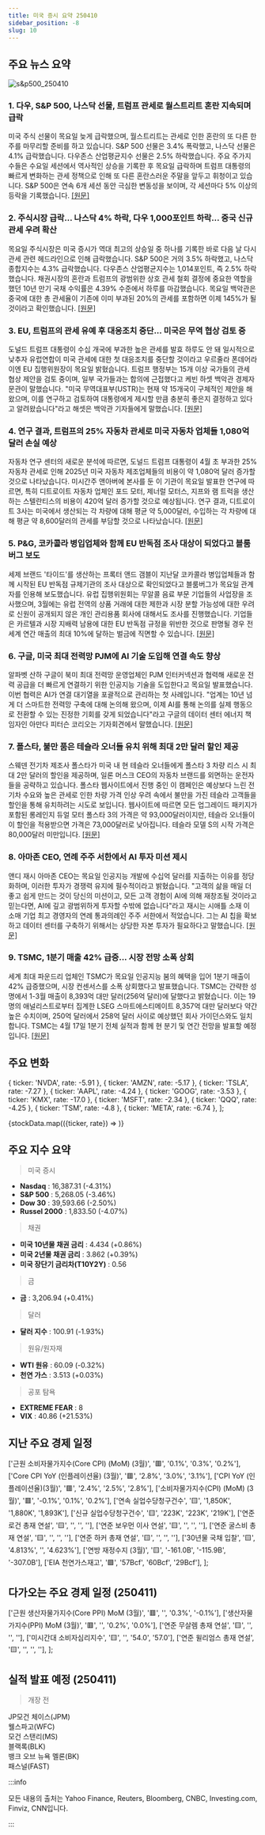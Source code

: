 ```yaml
---
title: 미국 증시 요약 250410
sidebar_position: -8
slug: 10
---
```


## 주요 뉴스 요약

![s&p500_250410](/map/250410.png)

### 1. **다우, S&P 500, 나스닥 선물, 트럼프 관세로 월스트리트 혼란 지속되며 급락**

미국 주식 선물이 목요일 늦게 급락했으며, 월스트리트는 관세로 인한 혼란의 또 다른 한 주를 마무리할 준비를 하고 있습니다. S&P 500 선물은 3.4% 폭락했고, 나스닥 선물은 4.1% 급락했습니다. 다우존스 산업평균지수 선물은 2.5% 하락했습니다. 주요 주가지수들은 수요일 세션에서 역사적인 상승을 기록한 후 목요일 급락하며 트럼프 대통령의 빠르게 변화하는 관세 정책으로 인해 또 다른 혼란스러운 주말을 앞두고 휘청이고 있습니다. S&P 500은 연속 6개 세션 동안 극심한 변동성을 보이며, 각 세션마다 5% 이상의 등락을 기록했습니다. [[원문]](https://finance.yahoo.com/news/live/stock-market-today-dow-sp-500-nasdaq-futures-plummet-as-trump-tariffs-keep-roiling-wall-street-220916051.html)

### 2. **주식시장 급락... 나스닥 4% 하락, 다우 1,000포인트 하락... 중국 신규 관세 우려 확산**

목요일 주식시장은 미국 증시가 역대 최고의 상승일 중 하나를 기록한 바로 다음 날 다시 관세 관련 헤드라인으로 인해 급락했습니다. S&P 500은 거의 3.5% 하락했고, 나스닥 종합지수는 4.3% 급락했습니다. 다우존스 산업평균지수는 1,014포인트, 즉 2.5% 하락했습니다. 채권시장의 혼란과 트럼프의 광범위한 상호 관세 철회 결정에 중요한 역할을 했던 10년 만기 국채 수익률은 4.39% 수준에서 하루를 마감했습니다. 목요일 백악관은 중국에 대한 총 관세율이 기존에 이미 부과된 20%의 관세를 포함하면 이제 145%가 될 것이라고 확인했습니다. [[원문]](https://finance.yahoo.com/news/stocks-pummeled-as-nasdaq-sinks-4-dow-drops-1000-points-as-new-china-tariffs-loom-over-markets-202110047.html)

### 3. **EU, 트럼프의 관세 유예 후 대응조치 중단... 미국은 무역 협상 검토 중**

도널드 트럼프 대통령이 수십 개국에 부과한 높은 관세를 발효 하루도 안 돼 일시적으로 낮추자 유럽연합이 미국 관세에 대한 첫 대응조치를 중단할 것이라고 우르줄라 폰데어라이엔 EU 집행위원장이 목요일 밝혔습니다. 트럼프 행정부는 15개 이상 국가들의 관세 협상 제안을 검토 중이며, 일부 국가들과는 합의에 근접했다고 케빈 하셋 백악관 경제자문관이 말했습니다. "미국 무역대표부(USTR)는 현재 약 15개국이 구체적인 제안을 해왔으며, 이를 연구하고 검토하여 대통령에게 제시할 만큼 충분히 좋은지 결정하고 있다고 알려왔습니다"라고 해셋은 백악관 기자들에게 말했습니다. [[원문]](https://www.reuters.com/world/trump-u-turns-tariffs-turns-trade-war-heat-china-2025-04-10/)

### 4. **연구 결과, 트럼프의 25% 자동차 관세로 미국 자동차 업체들 1,080억 달러 손실 예상**

자동차 연구 센터의 새로운 분석에 따르면, 도널드 트럼프 대통령이 4월 초 부과한 25% 자동차 관세로 인해 2025년 미국 자동차 제조업체들의 비용이 약 1,080억 달러 증가할 것으로 나타났습니다. 미시간주 앤아버에 본사를 둔 이 기관이 목요일 발표한 연구에 따르면, 특히 디트로이트 자동차 업체인 포드 모터, 제너럴 모터스, 지프와 램 트럭을 생산하는 스텔란티스의 비용이 420억 달러 증가할 것으로 예상됩니다. 연구 결과, 디트로이트 3사는 미국에서 생산되는 각 차량에 대해 평균 약 5,000달러, 수입하는 각 차량에 대해 평균 약 8,600달러의 관세를 부담할 것으로 나타났습니다. [[원문]](https://www.reuters.com/business/autos-transportation/study-finds-trumps-25-auto-tariffs-could-cost-us-automakers-108-billion-2025-04-10/)

### 5. **P&G, 코카콜라 병입업체와 함께 EU 반독점 조사 대상이 되었다고 블룸버그 보도**

세제 브랜드 '타이드'를 생산하는 프록터 앤드 갬블이 지난달 코카콜라 병입업체들과 함께 시작된 EU 반독점 규제기관의 조사 대상으로 확인되었다고 블룸버그가 목요일 관계자를 인용해 보도했습니다. 유럽 집행위원회는 무알콜 음료 부문 기업들의 사업장을 조사했으며, 3월에는 유럽 전역의 상품 거래에 대한 제한과 시장 분할 가능성에 대한 우려로 신원이 공개되지 않은 개인 관리용품 회사에 대해서도 조사를 진행했습니다. 기업들은 카르텔과 시장 지배력 남용에 대한 EU 반독점 규정을 위반한 것으로 판명될 경우 전 세계 연간 매출의 최대 10%에 달하는 벌금에 직면할 수 있습니다. [[원문]](https://www.reuters.com/sustainability/procter-gamble-was-target-eu-antitrust-probe-alongside-coca-cola-bottlers-2025-04-10/)

### 6. **구글, 미국 최대 전력망 PJM에 AI 기술 도입해 연결 속도 향상**

알파벳 산하 구글이 북미 최대 전력망 운영업체인 PJM 인터커넥션과 협력해 새로운 전력 공급을 더 빠르게 연결하기 위한 인공지능 기술을 도입한다고 목요일 발표했습니다. 이번 협력은 AI가 연결 대기열을 포괄적으로 관리하는 첫 사례입니다. "업계는 10년 넘게 더 스마트한 전력망 구축에 대해 논의해 왔으며, 이제 AI를 통해 논의를 실제 행동으로 전환할 수 있는 진정한 기회를 갖게 되었습니다"라고 구글의 데이터 센터 에너지 책임자인 아만다 피터슨 코리오는 기자회견에서 말했습니다. [[원문]](https://www.reuters.com/technology/google-deploys-ai-speed-up-connections-pjm-largest-us-power-grid-2025-04-10/)

### 7. **폴스타, 불만 품은 테슬라 오너들 유치 위해 최대 2만 달러 할인 제공**

스웨덴 전기차 제조사 폴스타가 미국 내 현 테슬라 오너들에게 폴스타 3 차량 리스 시 최대 2만 달러의 할인을 제공하며, 일론 머스크 CEO의 자동차 브랜드를 외면하는 운전자들을 공략하고 있습니다. 폴스타 웹사이트에서 진행 중인 이 캠페인은 예상보다 느린 전기차 수요와 높은 관세로 인한 차량 가격 인상 우려 속에서 불만을 가진 테슬라 고객들을 할인을 통해 유치하려는 시도로 보입니다. 웹사이트에 따르면 모든 업그레이드 패키지가 포함된 롱레인지 듀얼 모터 폴스타 3의 가격은 약 93,000달러이지만, 테슬라 오너들이 이 할인을 적용받으면 가격은 73,000달러로 낮아집니다. 테슬라 모델 S의 시작 가격은 80,000달러 미만입니다. [[원문]](https://www.reuters.com/business/autos-transportation/ev-maker-polestar-bids-lure-disgruntled-tesla-owners-with-discounts-2025-04-10/)

### 8. **아마존 CEO, 연례 주주 서한에서 AI 투자 미션 제시**

앤디 재시 아마존 CEO는 목요일 인공지능 개발에 수십억 달러를 지출하는 이유를 정당화하며, 이러한 투자가 경쟁력 유지에 필수적이라고 밝혔습니다. "고객의 삶을 매일 더 좋고 쉽게 만드는 것이 당신의 미션이고, 모든 고객 경험이 AI에 의해 재창조될 것이라고 믿는다면, AI에 깊고 광범위하게 투자할 수밖에 없습니다"라고 재시는 시애틀 소재 이 소매 기업 최고 경영자의 연례 통과의례인 주주 서한에서 적었습니다. 그는 AI 칩을 확보하고 데이터 센터를 구축하기 위해서는 상당한 자본 투자가 필요하다고 말했습니다. [[원문]](https://www.reuters.com/technology/amazon-ceo-sets-out-ai-investment-mission-annual-shareholder-letter-2025-04-10/)

### 9. **TSMC, 1분기 매출 42% 급증... 시장 전망 소폭 상회**

세계 최대 파운드리 업체인 TSMC가 목요일 인공지능 붐의 혜택을 입어 1분기 매출이 42% 급증했으며, 시장 컨센서스를 소폭 상회했다고 발표했습니다. TSMC는 간략한 성명에서 1-3월 매출이 8,393억 대만 달러(256억 달러)에 달했다고 밝혔습니다. 이는 19명의 애널리스트로부터 집계한 LSEG 스마트에스티메이트 8,357억 대만 달러보다 약간 높은 수치이며, 250억 달러에서 258억 달러 사이로 예상했던 회사 가이던스와도 일치합니다. TSMC는 4월 17일 1분기 전체 실적과 함께 현 분기 및 연간 전망을 발표할 예정입니다. [[원문]](https://www.reuters.com/technology/tsmcs-first-quarter-revenue-handily-beats-market-forecast-2025-04-10/)

## 주요 변화

  { ticker: 'NVDA', rate: -5.91 },
  { ticker: 'AMZN', rate: -5.17 },
  { ticker: 'TSLA', rate: -7.27 },
  { ticker: 'AAPL', rate: -4.24 },
  { ticker: 'GOOG', rate: -3.53 },
  { ticker: 'KMX', rate: -17.0 },
  { ticker: 'MSFT', rate: -2.34 },
  { ticker: 'QQQ', rate: -4.25 },
  { ticker: 'TSM', rate: -4.8 },
  { ticker: 'META', rate: -6.74 },
];

{stockData.map(({ticker, rate}) => <StockCardMini key={ticker} ticker={ticker} rate={rate}></StockCardMini>)}

## 주요 지수 요약

> 미국 증시

- **Nasdaq** : 16,387.31 (-4.31%)
- **S&P 500** : 5,268.05 (-3.46%)
- **Dow 30** : 39,593.66 (-2.50%)
- **Russel 2000** : 1,833.50 (-4.07%)

> 채권

- **미국 10년물 채권 금리** : 4.434 (+0.86%)
- **미국 2년물 채권 금리** : 3.862 (+0.39%)
- **미국 장단기 금리차(T10Y2Y)** : 0.56

> 금

- **금** : 3,206.94 (+0.41%)

> 달러

- **달러 지수** : 100.91 (-1.93%)

> 원유/원자재

- **WTI 원유** : 60.09 (-0.32%)
- **천연 가스** : 3.513 (+0.03%)

> 공포 탐욕

- **EXTREME FEAR** : 8
- **VIX** : 40.86 (+21.53%)

## 지난 주요 경제 일정

  ['근원 소비자물가지수(Core CPI) (MoM) (3월)', '🟥', '0.1%', '0.3%', '0.2%'],
  ['Core CPI YoY (인플레이션율) (3월)', '🟥', '2.8%', '3.0%', '3.1%'],
  ['CPI YoY (인플레이션율)(3월)', '🟥', '2.4%', '2.5%', '2.8%'],
  ['소비자물가지수(CPI) (MoM) (3월)', '🟥', '-0.1%', '0.1%', '0.2%'],
  ['연속 실업수당청구건수', '🟨', '1,850K', '1,880K', '1,893K'],
  ['신규 실업수당청구건수', '🟨', '223K', '223K', '219K'],
  ['연준 로건 총재 연설', '🟨', '', '', ''],
  ['연준 보우먼 이사 연설', '🟨', '', '', ''],
  ['연준 굴스비 총재 연설', '🟨', '', '', ''],
  ['연준 하커 총재 연설', '🟨', '', '', ''],
  ['30년물 국채 입찰', '🟨', '4.813%', '', '4.623%'],
  ['연방 재정수지 (3월)', '🟨', '-161.0B', '-115.9B', '-307.0B'],
  ['EIA 천연가스재고', '🟩', '57Bcf', '60Bcf', '29Bcf'],
];

<EconomicCalendar data={eventsData} />

## 다가오는 주요 경제 일정 (250411)

  ['근원 생산자물가지수(Core PPI) MoM (3월)', '🟥', '', '0.3%', '-0.1%'],
  ['생산자물가지수(PPI) MoM (3월)', '🟥', '', '0.2%', '0.0%'],
  ['연준 무살렘 총재 연설', '🟨', '', '', ''],
  ['미시간대 소비자심리지수', '🟨', '', '54.0', '57.0'],
  ['연준 윌리엄스 총재 연설', '🟨', '', '', ''],
];

<EconomicCalendar data={nextEventsData} />

## 실적 발표 예정 (250411)

> 개장 전

JP모건 체이스(JPM)  
웰스파고(WFC)  
모건 스탠리(MS)  
블랙록(BLK)  
뱅크 오브 뉴욕 멜론(BK)  
패스널(FAST)

:::info

모든 내용의 출처는 Yahoo Finance, Reuters, Bloomberg, CNBC, Investing.com, Finviz, CNN입니다.

:::
